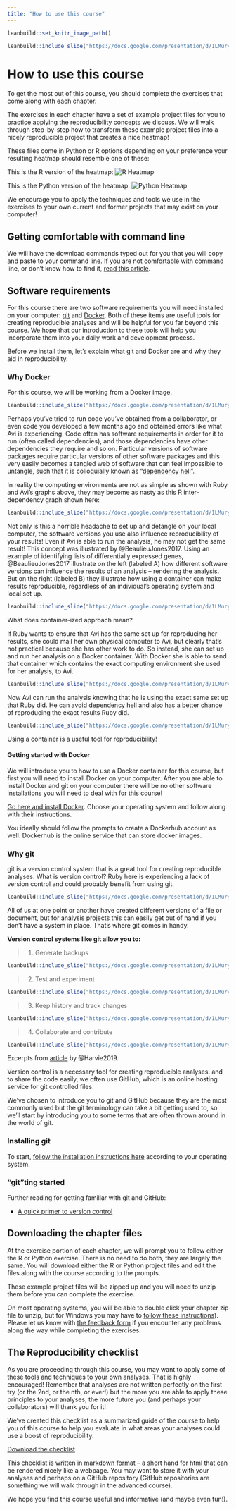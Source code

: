 ```yaml
---
title: "How to use this course"
---
```


```r
leanbuild::set_knitr_image_path()
```

```r
leanbuild::include_slide("https://docs.google.com/presentation/d/1LMurysUhCjZb7DVF6KS9QmJ5NBjwWVjRn40MS9f2noE/edit#slide=id.gf7e3bf260f_0_4")
```

# How to use this course 

To get the most out of this course, you should complete the exercises that come along with each chapter. 

The exercises in each chapter have a set of example project files for you to practice applying the reproducibility concepts we discuss. We will walk through step-by-step how to transform these example project files into a nicely reproducible project that creates a nice heatmap!

These files come in Python or R options depending on your preference your resulting heatmap should resemble one of these:

This is the R version of the heatmap:
![R Heatmap](https://github.com/jhudsl/reproducible-r-example/raw/main/plots/aml_heatmap.png)

This is the Python version of the heatmap:
![Python Heatmap](https://github.com/jhudsl/reproducible-python-example/raw/main/plots/aml_heatmap.png)

We encourage you to apply the techniques and tools we use in the exercises to your own current and former projects that may exist on your computer!

## Getting comfortable with command line 

We will have the download commands typed out for you that you will copy and paste to your command line.
If you are not comfortable with command line, or don't know how to find it, [read this article](https://towardsdatascience.com/a-quick-guide-to-using-command-line-terminal-96815b97b955). 

## Software requirements

For this course there are two software requirements you will need installed on your computer: [git](https://git-scm.com/) and [Docker](https://www.docker.com/why-docker). 
Both of these items are useful tools for creating reproducible analyses and will be helpful for you far beyond this course. We hope that our introduction to these tools will help you incorporate them into your daily work and development process. 

Before we install them, let's explain what git and Docker are and why they aid in reproducibility. 

### Why Docker 

For this course, we will be working from a Docker image. 

```r
leanbuild::include_slide("https://docs.google.com/presentation/d/1LMurysUhCjZb7DVF6KS9QmJ5NBjwWVjRn40MS9f2noE/edit#slide=id.gf9843bee50_0_5")
```

Perhaps you've tried to run code you've obtained from a collaborator, or even code you developed a few months ago and obtained errors like what Avi is experiencing. Code often has software requirements in order for it to run (often called dependencies), and those dependencies have other dependencies they require and so on. Particular versions of software packages require particular versions of other software packages and this very easily becomes a tangled web of software that can feel impossible to untangle, such that it is colloquially known as "[dependency hell](https://en.wikipedia.org/wiki/Dependency_hell)". 

In reality the computing environments are not as simple as shown with Ruby and Avi's graphs above, they may become as nasty as this R inter-dependency graph shown here:

```r
leanbuild::include_slide("https://docs.google.com/presentation/d/1LMurysUhCjZb7DVF6KS9QmJ5NBjwWVjRn40MS9f2noE/edit#slide=id.gf9843bee50_0_698")
```

Not only is this a horrible headache to set up and detangle on your local computer, the software versions you use also influence reproducibility of your results! Even if Avi is able to run the analysis, he may not get the same result! This concept was illustrated by @BeaulieuJones2017. Using an example of identifying lists of differentially expressed genes, @BeaulieuJones2017 illustrate on the left (labeled A) how different software versions can influence the results of an analysis -- rendering the analysis. But on the right (labeled B) they illustrate how using a container can make results reproducible, regardless of an individual's operating system and local set up. 

```r
leanbuild::include_slide("https://docs.google.com/presentation/d/1LMurysUhCjZb7DVF6KS9QmJ5NBjwWVjRn40MS9f2noE/edit#slide=id.gf9843bee50_0_704")
```

What does container-ized approach mean? 

If Ruby wants to ensure that Avi has the same set up for reproducing her results, she could mail her own physical computer to Avi, but clearly that's not practical because she has other work to do. So instead, she can set up and run her analysis on a Docker container. With Docker she is able to send that container which contains the exact computing environment she used for her analysis, to Avi.  

```r
leanbuild::include_slide("https://docs.google.com/presentation/d/1LMurysUhCjZb7DVF6KS9QmJ5NBjwWVjRn40MS9f2noE/edit#slide=id.gf9843bee50_0_391")
```

Now Avi can run the analysis knowing that he is using the exact same set up that Ruby did. He can avoid dependency hell and also has a better chance of reproducing the exact results Ruby did. 

```r
leanbuild::include_slide("https://docs.google.com/presentation/d/1LMurysUhCjZb7DVF6KS9QmJ5NBjwWVjRn40MS9f2noE/edit#slide=id.gf9843bee50_0_451")
```

Using a container is a useful tool for reproducibility! 

#### Getting started with Docker

We will introduce you to how to use a Docker container for this course, but first you will need to install Docker on your computer. After you are able to install Docker and git on your computer there will be no other software installations you will need to deal with for this course!

[Go here and install Docker](https://docs.docker.com/get-docker/). Choose your operating system and follow along with their instructions. 

You ideally should follow the prompts to create a Dockerhub account as well. Dockerhub is the online service that can store docker images. 

### Why git 

git is a version control system that is a great tool for creating reproducible analyses. 
What is version control? Ruby here is experiencing a lack of version control and could probably benefit from using git.  

```r
leanbuild::include_slide("https://docs.google.com/presentation/d/1LMurysUhCjZb7DVF6KS9QmJ5NBjwWVjRn40MS9f2noE/edit#slide=id.gf9843bee50_0_535")
```

All of us at one point or another have created different versions of a file or document, but for analysis projects this can easily get out of hand if you don't have a system in place. That's where git comes in handy. 

**Version control systems like git allow you to:**  

> 1. Generate backups

```r
leanbuild::include_slide("https://docs.google.com/presentation/d/1LMurysUhCjZb7DVF6KS9QmJ5NBjwWVjRn40MS9f2noE/edit#slide=id.gf62875ddf7_0_0")
```

> 2. Test and experiment

```r
leanbuild::include_slide("https://docs.google.com/presentation/d/1LMurysUhCjZb7DVF6KS9QmJ5NBjwWVjRn40MS9f2noE/edit#slide=id.gf62875ddf7_0_47")
```

> 3. Keep history and track changes

```r
leanbuild::include_slide("https://docs.google.com/presentation/d/1LMurysUhCjZb7DVF6KS9QmJ5NBjwWVjRn40MS9f2noE/edit#slide=id.gf62875ddf7_0_92")
```

> 4. Collaborate and contribute

```r
leanbuild::include_slide("https://docs.google.com/presentation/d/1LMurysUhCjZb7DVF6KS9QmJ5NBjwWVjRn40MS9f2noE/edit#slide=id.gf62875ddf7_0_131")
```

Excerpts from [article](https://medium.com/@lanceharvieruntime/version-control-why-do-we-need-it-1681f4888cec) by @Harvie2019. 

Version control is a necessary tool for creating reproducible analyses. and to share the code easily, we often use GitHub, which is an online hosting service for git controlled files. 

We've chosen to introduce you to git and GitHub because they are the most commonly used but the git terminology can take a bit getting used to, so we'll start by introducing you to some terms that are often thrown around in the world of git.

### Installing git 

To start, [follow the installation instructions here](https://github.com/git-guides/install-git) according to your operating system. 

### "git"ting started 


Further reading for getting familiar with git and GitHub:  

- [A quick primer to version control](https://towardsdatascience.com/a-quick-primer-to-version-control-using-git-3fbdbb123262#:~:text=Version%20control%20is%20a%20type,and%20associated%20contributors%20are%20tracked)

## Downloading the chapter files

At the exercise portion of each chapter, we will prompt you to follow either the R or Python exercise. There is no need to do both, they are largely the same.
You will download either the R or Python project files and edit the files along with the course according to the prompts.

These example project files will be zipped up and you will need to unzip them before you can complete the exercise.

On most operating systems, you will be able to double click your chapter zip file to unzip, but for Windows you may have to [follow these instructions](https://support.microsoft.com/en-us/windows/zip-and-unzip-files-f6dde0a7-0fec-8294-e1d3-703ed85e7ebc)). Please let us know with [the feedback form](https://forms.gle/dLRHgo4Q5w15kCri9) if you encounter any problems along the way while completing the exercises.

## The Reproducibility checklist

As you are proceeding through this course, you may want to apply some of these tools and techniques to your own analyses. 
That is highly encouraged! Remember that analyses are not written perfectly on the first try (or the 2nd, or the nth, or ever!) but the more you are able to apply these principles to your analyses, the more future you (and perhaps your collaborators) will thank you for it!

We've created this checklist as a summarized guide of the course to help you of this course to help you evaluate in what areas your analyses could use a boost of reproducibility.

[Download the checklist](https://raw.githubusercontent.com/jhudsl/Reproducibility_in_Cancer_Informatics/main/resources/reproducibility-checklist.md)

This checklist is written in [markdown format](https://www.markdownguide.org/cheat-sheet/) -- a short hand for html that can be rendered nicely like a webpage. You may want to store it with your analyses and perhaps on a GitHub repository (GitHub repositories are something we will walk through in the advanced course). 

We hope you find this course useful and informative (and maybe even fun!).
